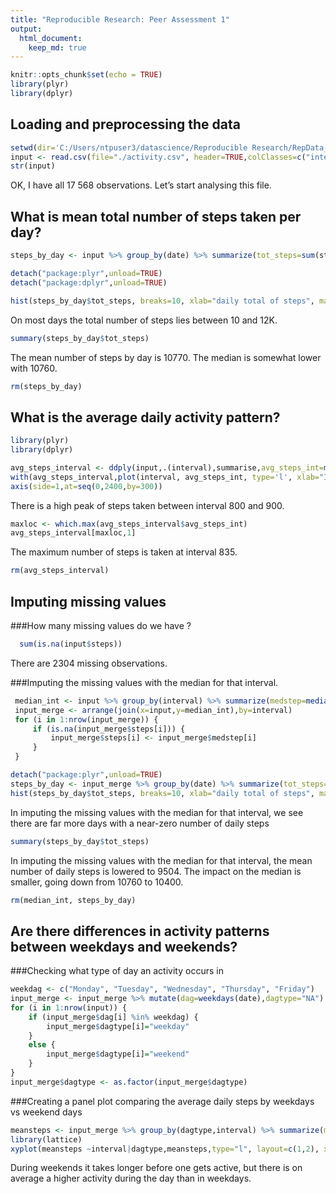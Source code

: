 ```yaml
---
title: "Reproducible Research: Peer Assessment 1"
output: 
  html_document:
    keep_md: true
---
```


```r
knitr::opts_chunk$set(echo = TRUE)
library(plyr)
library(dplyr)
```

## Loading and preprocessing the data

```r
setwd(dir='C:/Users/ntpuser3/datascience/Reproducible Research/RepData_PeerAssessment1')
input <- read.csv(file="./activity.csv", header=TRUE,colClasses=c("integer", "Date", "integer"))
str(input)
```

OK, I have all 17 568 observations. Let's start analysing this file.

## What is mean total number of steps taken per day?

```r
steps_by_day <- input %>% group_by(date) %>% summarize(tot_steps=sum(steps))
```

```r
detach("package:plyr",unload=TRUE)
detach("package:dplyr",unload=TRUE)
```

```r
hist(steps_by_day$tot_steps, breaks=10, xlab="daily total of steps", main="")
```

On most days the total number of steps lies between 10 and 12K.

```r
summary(steps_by_day$tot_steps)
```
The mean number of steps by day is 10770. The median is somewhat lower with 10760.

```r
rm(steps_by_day)
```


## What is the average daily activity pattern?

```r
library(plyr)
library(dplyr)
```

```r
avg_steps_interval <- ddply(input,.(interval),summarise,avg_steps_int=mean(steps,na.rm=TRUE))
with(avg_steps_interval,plot(interval, avg_steps_int, type='l', xlab="Interval", ylab="daily average number of steps",xaxt="n"))
axis(side=1,at=seq(0,2400,by=300))
```

There is a high peak of steps taken between interval 800 and 900.

```r
maxloc <- which.max(avg_steps_interval$avg_steps_int)
avg_steps_interval[maxloc,1]
```

The maximum number of steps is taken at interval 835.


```r
rm(avg_steps_interval)
```


## Imputing missing values

###How many missing values do we have ? 
```r
  sum(is.na(input$steps))
```

There are 2304 missing observations.

###Imputing the missing values with the median for that interval.
```r
 median_int <- input %>% group_by(interval) %>% summarize(medstep=median(steps,na.rm=TRUE)) 
 input_merge <- arrange(join(x=input,y=median_int),by=interval)
 for (i in 1:nrow(input_merge)) {
     if (is.na(input_merge$steps[i])) {
         input_merge$steps[i] <- input_merge$medstep[i]
     }
 }
```

```r
detach("package:plyr",unload=TRUE)
steps_by_day <- input_merge %>% group_by(date) %>% summarize(tot_steps=sum(steps))
hist(steps_by_day$tot_steps, breaks=10, xlab="daily total of steps", main="")
```

In imputing the missing values with the median for that interval, we see there are far more days with a near-zero number of daily steps

```r
summary(steps_by_day$tot_steps)
```

In imputing the missing values with the median for that interval, the mean number of daily steps is lowered to 9504. The impact on the median is smaller, going down from 10760 to 10400. 

```r
rm(median_int, steps_by_day)
```


## Are there differences in activity patterns between weekdays and weekends?

###Checking what type of day an activity occurs in

```r
weekdag <- c("Monday", "Tuesday", "Wednesday", "Thursday", "Friday")
input_merge <- input_merge %>% mutate(dag=weekdays(date),dagtype="NA")
for (i in 1:nrow(input)) {
    if (input_merge$dag[i] %in% weekdag) {
        input_merge$dagtype[i]="weekday"
    }
    else {
        input_merge$dagtype[i]="weekend"
    } 
}
input_merge$dagtype <- as.factor(input_merge$dagtype)
```

###Creating a panel plot comparing the average daily steps by weekdays vs weekend days

```r
meansteps <- input_merge %>% group_by(dagtype,interval) %>% summarize(meansteps=mean(steps)) 
library(lattice)
xyplot(meansteps ~interval|dagtype,meansteps,type="l", layout=c(1,2), xlab="Interval", ylab="Number of steps")
```

During weekends it takes longer before one gets active, but there is on average a higher activity during the day than in weekdays.
